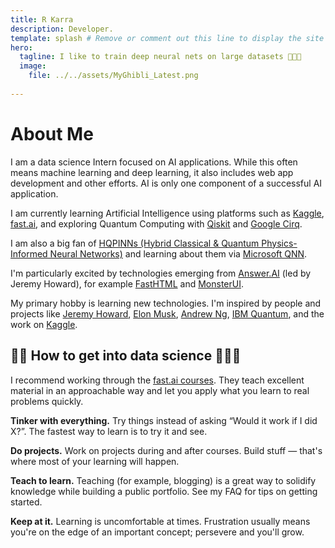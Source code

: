 ```yaml
---
title: R Karra
description: Developer.
template: splash # Remove or comment out this line to display the site sidebar on this page.
hero:
  tagline: I like to train deep neural nets on large datasets 🧠🤖💥
  image:
    file: ../../assets/MyGhibli_Latest.png
  
---
```




# About Me

I am a data science Intern focused on AI applications. While this often means machine learning and deep learning, it also includes web app development and other efforts. AI is only one component of a successful AI application.

I am currently learning Artificial Intelligence using platforms such as [Kaggle](https://www.kaggle.com/rajeshkumarkarra), [fast.ai](https://www.fast.ai/), and exploring Quantum Computing with [Qiskit](https://qiskit.org/) and [Google Cirq](https://quantumai.google/cirq).

I am also a big fan of [HQPINNs (Hybrid Classical & Quantum Physics-Informed Neural Networks)](https://arxiv.org/abs/2404.15015) and learning about them via [Microsoft QNN](https://www.microsoft.com/en-us/research/project/quantum-neural-networks/).

I'm particularly excited by technologies emerging from [Answer.AI](https://answer.ai/) (led by Jeremy Howard), for example [FastHTML](https://fastht.ml/docs/) and [MonsterUI](https://monsterui.answer.ai/).

My primary hobby is learning new technologies. I'm inspired by people and projects like [Jeremy Howard](https://scholar.google.com/citations?user=ZWdEJ54AAAAJ&hl=en), [Elon Musk](https://en.wikipedia.org/wiki/Elon_Musk), [Andrew Ng](https://www.linkedin.com/in/andrewyng/), [IBM Quantum](https://www.ibm.com/quantum/qiskit), and the work on [Kaggle](https://www.kaggle.com/rajeshkumarkarra).

## 👨‍💻 How to get into data science 👩🏻‍💻

I recommend working through the [fast.ai courses](https://course.fast.ai/). They teach excellent material in an approachable way and let you apply what you learn to real problems quickly.

**Tinker with everything.** Try things instead of asking “Would it work if I did X?”. The fastest way to learn is to try it and see.

**Do projects.** Work on projects during and after courses. Build stuff — that's where most of your learning will happen.

**Teach to learn.** Teaching (for example, blogging) is a great way to solidify knowledge while building a public portfolio. See my FAQ for tips on getting started.

**Keep at it.** Learning is uncomfortable at times. Frustration usually means you're on the edge of an important concept; persevere and you'll grow.

